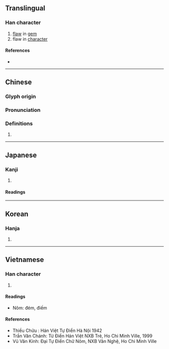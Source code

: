{{character info/new}}
==Translingual==

===Han character===
{{Han char|rn=96|rad=玉|as=05|sn=9|four=11160|canj=MGYR|ids=⿰⺩占}}

# [[flaw]] in [[gem]]
# flaw in [[character]]

====References====
* {{Han ref|kx=0728.300|dkj=20895|dj=1140.250|hdz=21106.040|uh=73B7|ud=29623|bh=ACBF|bd=44223}}

----

==Chinese==
{{zh-forms}}

===Glyph origin===
{{Han etym}}

===Pronunciation===
{{zh-pron
|m=diàn
|c=dim3
|mn=ml:tiàm
|mc=y
|oc=y
|cat=
}}

===Definitions===
{{zh-hanzi}}

# {{rfdef|zh}}

----

==Japanese==

===Kanji===
{{ja-kanji|grade=|rs=玉05}}

# {{rfdef|ja|sort=玉05}}

====Readings====
{{ja-readings
|goon=てん<てん<てむ
|kanon=てん<てん<てむ
|kun=か-ける
}}

----

==Korean==

===Hanja===
{{ko-hanja|hangeul=점|eumhun=|rv=jeom|mr=chŏm|y=cem}}

# {{rfdef|ko|sort=玉05}}

----

==Vietnamese==

===Han character===
{{vi-hantu|điếm|rs=玉05}}

# {{rfdef|vi|sort=玉05}}

====Readings====
* Nôm: đém, điếm

====References====
* Thiều Chửu : Hán Việt Tự Điển Hà Nội 1942
* Trần Văn Chánh: Từ Điển Hán Việt NXB Trẻ, Ho Chi Minh Ville, 1999
* Vũ Văn Kính: Đại Tự Điển Chữ Nôm, NXB Văn Nghệ, Ho Chi Minh Ville
